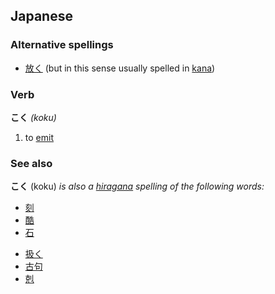 ==Japanese==
===Alternative spellings===
* [[放く]] (but in this sense usually spelled in [[kana]])

===Verb===
'''こく''' ''(koku)''
# to [[emit]]

===See also===
'''こく''' (koku) ''is also a [[hiragana]] spelling of the following words:''
* [[刻]]
* [[酷]]
* [[石]]
<!-- less common words -->
* [[扱く]]
* [[古句]]
* [[剋]]